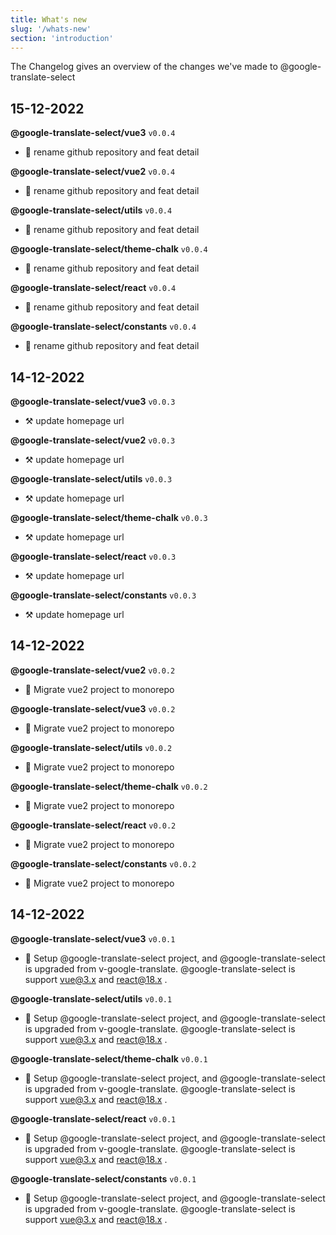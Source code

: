 ```yaml
---
title: What's new
slug: '/whats-new'
section: 'introduction'
---
```


<!-- markdownlint-disable MD025 -->
The Changelog gives an overview of the changes we've made to @google-translate-select
<!-- markdownlint-enable MD025 -->

## 15-12-2022

**@google-translate-select/vue3** `v0.0.4`

- 🚀 rename github repository and feat detail

**@google-translate-select/vue2** `v0.0.4`

- 🚀 rename github repository and feat detail

**@google-translate-select/utils** `v0.0.4`

- 🚀 rename github repository and feat detail

**@google-translate-select/theme-chalk** `v0.0.4`

- 🚀 rename github repository and feat detail

**@google-translate-select/react** `v0.0.4`

- 🚀 rename github repository and feat detail

**@google-translate-select/constants** `v0.0.4`

- 🚀 rename github repository and feat detail


## 14-12-2022

**@google-translate-select/vue3** `v0.0.3`

- ⚒️ update homepage url

**@google-translate-select/vue2** `v0.0.3`

- ⚒️ update homepage url

**@google-translate-select/utils** `v0.0.3`

- ⚒️ update homepage url

**@google-translate-select/theme-chalk** `v0.0.3`

- ⚒️ update homepage url

**@google-translate-select/react** `v0.0.3`

- ⚒️ update homepage url

**@google-translate-select/constants** `v0.0.3`

- ⚒️ update homepage url


## 14-12-2022

**@google-translate-select/vue2** `v0.0.2`

- 🔨 Migrate vue2 project to monorepo

**@google-translate-select/vue3** `v0.0.2`

- 🔨 Migrate vue2 project to monorepo

**@google-translate-select/utils** `v0.0.2`

- 🔨 Migrate vue2 project to monorepo

**@google-translate-select/theme-chalk** `v0.0.2`

- 🔨 Migrate vue2 project to monorepo

**@google-translate-select/react** `v0.0.2`

- 🔨 Migrate vue2 project to monorepo

**@google-translate-select/constants** `v0.0.2`

- 🔨 Migrate vue2 project to monorepo


## 14-12-2022

**@google-translate-select/vue3** `v0.0.1`

- 🎉 Setup @google-translate-select project, and @google-translate-select is upgraded from v-google-translate. @google-translate-select is support vue@3.x and react@18.x .

**@google-translate-select/utils** `v0.0.1`

- 🎉 Setup @google-translate-select project, and @google-translate-select is upgraded from v-google-translate. @google-translate-select is support vue@3.x and react@18.x .

**@google-translate-select/theme-chalk** `v0.0.1`

- 🎉 Setup @google-translate-select project, and @google-translate-select is upgraded from v-google-translate. @google-translate-select is support vue@3.x and react@18.x .

**@google-translate-select/react** `v0.0.1`

- 🎉 Setup @google-translate-select project, and @google-translate-select is upgraded from v-google-translate. @google-translate-select is support vue@3.x and react@18.x .

**@google-translate-select/constants** `v0.0.1`

- 🎉 Setup @google-translate-select project, and @google-translate-select is upgraded from v-google-translate. @google-translate-select is support vue@3.x and react@18.x .
